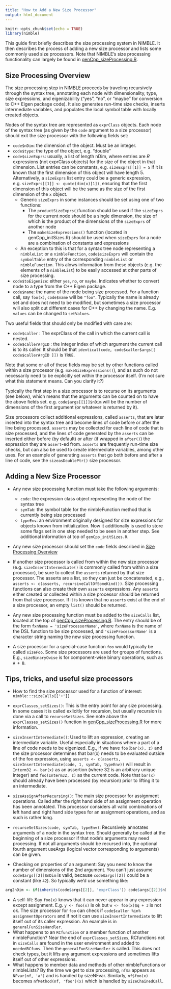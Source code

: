 ```yaml
---
title: "How to Add a New Size Processor"
output: html_document
---
```


```r
knitr::opts_chunk$set(echo = TRUE)
library(nimble)
```

This guide first briefly describes the size processing system in NIMBLE.  It then describes the process of adding a new size processor and lists some commonly used size processors.  Note that NIMBLE's size processing functionality can largely be found in [genCpp_sizeProcessing.R](https://github.com/nimble-dev/nimble/blob/devel/packages/nimble/R/genCpp_sizeProcessing.R).


## Size Processing Overview


The size processing step in NIMBLE proceeds by traveling recursively through the syntax tree, annotating each node with dimensionality, type, size expressions, and eigenizability ("yes", "no", or "maybe" for conversion to C++ Eigen package code).  It also generates run-time size checks, inserts intermediate variables, and populates the local symbol table with locally created objects. 

Nodes of the syntax tree are represented as `exprClass` objects. Each node of the syntax tree (as given by the `code` argument to a size processor) should exit the size processor with the following fields set:

* `code$nDim`: the dimension of the object.  Must be an integer.
* `code$type`: the type of the object, e.g. "double"
* `code$sizeExprs`: usually, a list of length nDim, where entries are *R* expressions (not exprClass objects) for the size of the object in that dimension. List entries can be constants, e.g. `sizeExprs[[1]] = 5` if it is known that the first dimension of this object will have length 5.  Alternatively, a `sizeExprs` list entry could be a generic expression, e.g. `sizeExprs[[1]] <- quote(dim(x)[1])`, ensuring that the first dimension of this object will be the same as the size of the first dimension of the `x` object.    
    * Generic `sizeExprs` in some instances should be set using one of two functions: 
        * The `productSizeExprs()`function should be used if the `sizeExprs` for the current node should be a single dimension, the size of which is the product of the dimensions of the `sizeExprs` of another node  
        * The  `makeSizeExpressions()`  function (located in genCpp_initSizes.R) should be used when `sizeExprs` for a node are a combination of constants and expressions 
    * An exception to this is that for a syntax tree node representing a `nimbleList` or a `nimbleFunction`, `code$sizeExprs` will contain the `symbolTable` entry of the corresponding `nimbleList` or `nimbleFunction`.  This alows information from these objects (e.g. the elements of a `nimbleList`) to be easily accessed at other parts of size processing.  
* `code$toEigenize`: either `yes`, `no`, or `maybe`.  Indicates whether to convert node to a type from the C++ Eigen package.
* `code$name`: the name of the node being size processed. For a function call, say `foo(x)`, `code$name` will be `"foo"`.  Typically the name is already set and does not need to be modified, but sometimes a size processor will also split out different cases for C++ by changing the name.  E.g. `values` can be changed to `setValues`.

Two useful fields that should only be modified with care are:

* `code$caller` : The exprClass of the call in which the current call is nested.
* `code$callerArgID` : the integer index of which argument the current call is to its caller.  It should be that `identical(code, code$caller$args[[ code$callerArgID ]])` is `TRUE`.

Note that some or all of these fields may be set by other functions called within a size processor (e.g. `makeSizeExpressions()`), and as such do not necessarily need to be explicitly set within the processor itself. (I'm not sure what this statement means.  Can you clarify it?)

Typically the first step in a size processor is to recurse on its arguments (see below), which means that the arguments can be counted on to have the above fields set.  e.g. `code$args[[1]]$nDim` will be the number of dimensions of the first argument (or whatever is returned by it).

Size processors collect additional expressions, called `asserts`, that are later inserted into the syntax tree and become lines of code before or after the line being processed.  `asserts` may be collected for each line of code that is size processed, and the lines of code generated by the `asserts` can be inserted either before (by default) or after (if wrapped in `after()`) the expression they are `assert`-ed from.  `asserts` are frequently run-time size checks, but can also be used to create intermediate variables, among other uses.  For an example of generating `asserts` that go both before and after a line of code, see the `sizeasDoublePtr()` size processor.

## Adding a New Size Processor

* Any new size processing function must take the following arguments:
    * `code`: the expression class object representing the node of the syntax tree
    * `symTab`: the symbol table for the nimbleFunction method that is currently being size processed
    * `typeEnv`: an environment originally designed for size expressions for objects known from initialization.  Now it additionally is used to store some flags set in one step needed to be seen in another step.  See additional information at top of `genCpp_initSizes.R`.
* Any new size processor should set the `code` fields described in [Size Processing Overview](#size-processing-overview)
* If another size processor is called from within the new size processor (e.g. `sizeInsertIntermediate()` is commonly called from within a size processor), be sure to collect the `asserts` returned by that size processor.  The asserts are a list, so they can just be concatenated, e.g., `asserts <- c(asserts, recursiveCallOfSomeKind())`. Size processing functions can also create their own `asserts` expressions.  Any `asserts` either created or collected within a size processor should be returned from that size processor.  If it is known that no `asserts` exist at the end of a size processor, an empty `list()` should be returned.

* Any new size processing function must be added to the `sizeCalls` list, located at the top of [genCpp_sizeProcessing.R](https://github.com/nimble-dev/nimble/blob/devel/packages/nimble/R/genCpp_sizeProcessing.R).  The entry should be of the form `fxnName = 'sizeProcessorName'`, where `fxnName` is the name of the DSL function to be size processed, and `'sizeProcessorName'` is a character string naming the new size processing function.

* A size processor for a special-case function `foo` would typically be called `sizeFoo`.  Some size processors are used for groups of functions.  E.g., `sizeBinaryCwise` is for component-wise binary operations, such as `A + B`. 


## Tips, tricks, and useful size processors

* How to find the size processor used for a function of interest: `nimble:::sizeCalls[['+']]`

* `exprClasses_setSizes()`:  This is the entry point for any size processing.  In some cases it is called exlicitly for recursion, but usually recursion is done via a call to `recurseSetSizes`. See note above the `exprClasses_setSizes()` function in [genCpp_sizeProcessing.R](https://github.com/nimble-dev/nimble/blob/devel/packages/nimble/R/genCpp_sizeProcessing.R) for more information.
* `sizeInsertIntermediate()`:  Used to lift an expression, creating an intermediate variable.  Useful especially in situations where a part of a line of code needs to be eigenized.  E.g., if we have `foo(bar(x), z)` and the size processor determines that bar(x) needs to be evaluated outside of the foo expression, using `asserts <- c(asserts, sizeInsertIntermediate(code, 1, symTab, typeEnv))` will result in `Interm32 <- bar(x)` as an assertion (where 32 is an arbitrary unique integer) and `foo(Interm32, z)` as the current code.  Note that `bar(x)` should already have been processed (by recursion) prior to lifting it to an intermediate.  
* `sizeAssignAfterRecursing()`:  The main size processor for assignment operations.  Called after the right hand side of an assignment operation has been annotated.  This processor considers all valid combinations of left hand and right hand side types for an assignment operations, and as such is rather long.
* `recurseSetSizes(code, symTab, typeEnv)`: Recursively annotates arguments of a node in the syntax tree.  Should generally be called at the beginning of a size processor if that node's arguments may need processing. If not all arguments should be recursed into, the optional fourth argument useArgs (logical vector corresponding to arguments) can be given.
* Checking on properties of an argument: Say you need to know the number of dimensions of the 2nd argument.  You can't just assume `code$args[[2]]$nDim` is valid, because `code$args[[2]]` could be a constant (like `42`).  So typically we'd use something like:
```r
arg2nDim <- if(inherits(code$args[[2]], 'exprClass')) code$args[[2]]$nDim else 0
```
* A self-lift: Say `foo(x)` knows that it can never appear in any expression except assignment.  E.g. `y <- foo(x)` is ok but `w <- foo(x)$q + 3` is not ok.  The size processor for `foo` can check if `code$caller %in% assignmentOperators` and if not it can use `sizeInsertIntermediate` to lift itself out of its caller expression.  An example is in `generalFunSizeHandler`.
* What happens to an `RCfunction` or a member function of another nimbleFunction?  Near the end of `exprClasses_setSizes`, RCfunctions not in `sizeCalls` are found in the user environment and added to `neededRCfuns`.  Then the `generalFunSizeHandler` is called.  This does not check types, but it lifts any argument expressions and sometimes lifts itself out of other expressions.
* What happens to member data and methods of other nimbleFunctions or nimbleLists?  By the time we get to size processing, `nf$a` appears as `NFvar(nf, 'a')` and is handled by sizeNFvar.  Similarly, `nf$foo(x)` becomes `nfMethod(nf, 'foo')(x)` which is handled by `sizeChainedCall`.